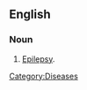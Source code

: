 ==English==
===Noun===
{{en-noun|-|sg=[[falling]] [[sickness]]}}

# {{archaic}} [[epilepsy|Epilepsy]].

[[Category:Diseases]]